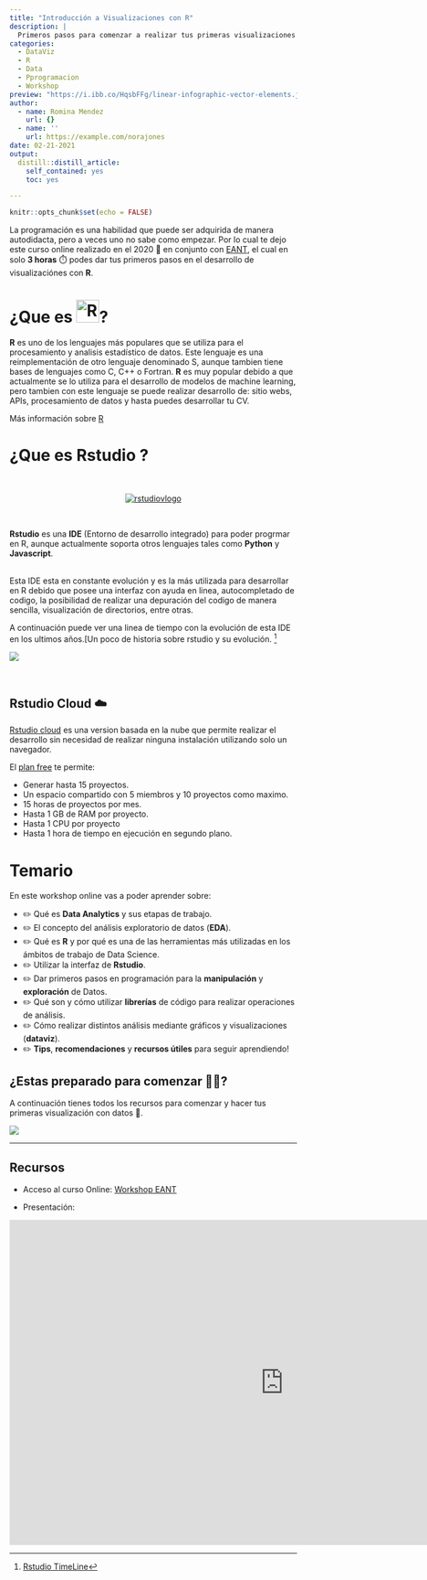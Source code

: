 ```yaml
---
title: "Introducción a Visualizaciones con R"
description: |
  Primeros pasos para comenzar a realizar tus primeras visualizaciones en R.
categories:
  - DataViz
  - R
  - Data
  - Pprogramacion
  - Workshop
preview: "https://i.ibb.co/HqsbFFg/linear-infographic-vector-elements.jpg"
author:
  - name: Romina Mendez
    url: {}
  - name: ''
    url: https://example.com/norajones
date: 02-21-2021
output:
  distill::distill_article:
    self_contained: yes
    toc: yes

---
```



```r
knitr::opts_chunk$set(echo = FALSE)
```

La programación es una habilidad que puede ser adquirida de manera autodidacta, pero a veces uno no sabe como empezar.
Por lo cual te dejo este curso online realizado en el 2020 📆 en conjunto con [EANT](https://eant.tech/escuela-de-ciencias-de-datos), el cual en solo **3 horas** ⏱️ podes dar tus primeros pasos en el desarrollo de visualizaciónes con **R**.

# ¿Que es [<img src="https://www.r-project.org/logo/Rlogo.svg" alt="R" width="40" height="40">](https://www.r-project.org/)?

**R** es uno de los lenguajes más populares que se utiliza para el procesamiento y analisis estadístico de datos.
Este lenguaje es una reimplementación de otro lenguaje denominado S, aunque tambien tiene bases de lenguajes como C, C++ o Fortran.
**R** es muy popular debido a que actualmente se lo utiliza para el desarrollo de modelos de machine learning, pero tambien con este lenguaje se puede realizar desarrollo de: sitio webs, APIs, procesamiento de datos y hasta puedes desarrollar tu CV.

Más información sobre [R](https://www.r-project.org/)

# ¿Que es Rstudio ?
<br/>

<center>
[<img src="https://i.ibb.co/BgQ3S89/images-1.png" alt="rstudiovlogo">](https://rstudio.com/)
</center>

<br/>

**Rstudio** es una **IDE** (Entorno de desarrollo integrado) para poder progrmar en R, aunque actualmente soporta otros lenguajes tales como **Python** y **Javascript**.

<br/>
Esta IDE esta en constante evolución y es la más utilizada para desarrollar en R debido que posee una interfaz con ayuda en linea, autocompletado de codigo, la posibilidad de realizar una depuración del codigo de manera sencilla, visualización de directorios, entre otras.

A continuación puede ver una linea de tiempo con la evolución de esta IDE en los ultimos años.[Un poco de historia sobre rstudio y su evolución. [^1]
<br/>

![](https://d33wubrfki0l68.cloudfront.net/db11a793584a9307185b4925aa17c966d04ba211/cdfee/assets/img/2020-timeline.png)

<br/>


## Rstudio Cloud ☁️

[Rstudio cloud](https://rstudio.cloud/) es una version basada en la nube que permite realizar el desarrollo sin necesidad de realizar ninguna instalación utilizando solo un navegador.

El [plan free](https://rstudio.cloud/plans/free) te permite:

* Generar hasta 15 proyectos.
* Un espacio compartido con 5 miembros y 10 proyectos como maximo.
* 15 horas de proyectos por mes.
* Hasta 1 GB de RAM por proyecto.
* Hasta 1 CPU por proyecto
* Hasta 1 hora de tiempo en ejecución en segundo plano.




# Temario
En este workshop online vas a poder aprender sobre:

* ✏️ Qué es **Data Analytics** y sus etapas de trabajo.
* ✏️ El concepto del análisis exploratorio de datos (**EDA**).
* ✏️ Qué es **R** y por qué es una de las herramientas más utilizadas en los ámbitos de trabajo de Data Science.
* ✏️ Utilizar la interfaz de **Rstudio**.
* ✏️ Dar primeros pasos en programación para la **manipulación** y **exploración** de Datos.
* ✏️ Qué son y cómo utilizar **librerías** de código para realizar operaciones de análisis.
* ✏️ Cómo realizar distintos análisis mediante gráficos y visualizaciones (**dataviz**).
* ✏️ **Tips**, **recomendaciones** y **recursos útiles** para seguir aprendiendo!

## ¿Estas preparado para comenzar 🏃🏃? 
A continuación tienes todos los recursos para comenzar y hacer tus primeras visualización con datos 💪.

![](https://media.giphy.com/media/S8ToH7Zt8gZ4u2iClh/giphy.gif)

----

## Recursos

* Acceso al curso Online: [Workshop EANT](https://eant.tech/escuela-de-ciencias-de-datos/cursos/taller-introduccion-a-data-analytics-r)

* Presentación:

<iframe src="https://docs.google.com/presentation/d/e/2PACX-1vRU23HJSUH9zRJq6jOmmtSKJqUYnkaRTnk4tjVpxza0uzDSmClEKcWdojeo0Zj_uA/embed?start=false&loop=false&delayms=60000" frameborder="0" width="960" height="569" allowfullscreen="true" mozallowfullscreen="true" webkitallowfullscreen="true"></iframe>

[^1]: [Rstudio TimeLine](https://rstudio.com/about/)
